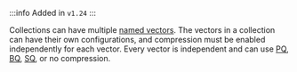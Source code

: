 :::info Added in `v1.24`
:::

Collections can have multiple [named vectors](/docs/weaviate/config-refs/schema/multi-vector). The vectors in a collection can have their own configurations, and compression must be enabled independently for each vector. Every vector is independent and can use [PQ](/docs/weaviate/configuration/compression/pq-compression), [BQ](/docs/weaviate/configuration/compression/bq-compression), [SQ](/docs/weaviate/configuration/compression/sq-compression), or no compression.
